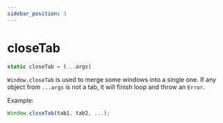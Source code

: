 ```yaml
---
sidebar_position: 3
---
```

# closeTab

```js
static closeTab = (...args)
```

`Window.closeTab` is used to merge some windows into a single one. If any object from `...args` is not a tab, it will finish loop and throw an `Error`.

Example:
```js
Window.closeTab(tab1, tab2, ...); 
```